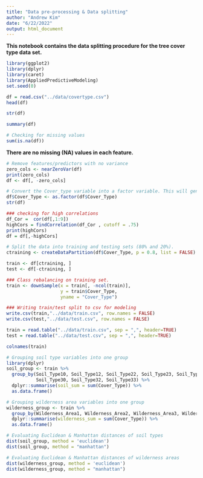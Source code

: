 ---
title: "Data pre-processing & Data splitting"
author: "Andrew Kim"
date: "6/22/2022"
output: html_document
---

__This notebook contains the data splitting procedure for the tree cover type data set.__

```{r}
library(ggplot2)
library(dplyr)
library(caret)
library(AppliedPredictiveModeling)
set.seed(0)
```

```{r}
df = read.csv("../data/covertype.csv")
head(df)
```

```{r}
str(df)
```

```{r}
summary(df)
```

```{r}
# Checking for missing values
sum(is.na(df))
```
__There are no missing (NA) values in each feature.__

```{r}
# Remove features/predictors with no variance
zero_cols <- nearZeroVar(df)
print(zero_cols)
df <- df[, -zero_cols]
```

```{r}
# Convert the Cover_type variable into a factor variable. This will generate this variable into seven levels.
df$Cover_Type <- as.factor(df$Cover_Type)
str(df)
```

```{r}
### checking for high correlations
df_Cor =  cor(df[,1:9])
highCors = findCorrelation(df_Cor , cutoff = .75)
print(highCors)
df = df[,-highCors]
```

```{r}
# Split the data into training and testing sets (80% and 20%).
ctraining <- createDataPartition(df$Cover_Type, p = 0.8, list = FALSE)

train <- df[ctraining, ]
test <- df[-ctraining, ]
```

```{r}
### Class rebalancing on training set.
train <- downSample(x = train[, -ncol(train)], 
                    y = train$Cover_Type,
                    yname = "Cover_Type") 
```

```{r}
### Writing train/test split to csv for modeling
write.csv(train,"../data/train.csv", row.names = FALSE)
write.csv(test,"../data/test.csv", row.names = FALSE)
```

```{r}
train = read.table("../data/train.csv", sep = ",", header=TRUE)
test = read.table("../data/test.csv", sep = ",", header=TRUE)
```

```{r}
colnames(train)
```

```{r}
# Grouping soil type variables into one group
library(dplyr)
soil_group <- train %>%
  group_by(Soil_Type10, Soil_Type12, Soil_Type22, Soil_Type23, Soil_Type29, 
           Soil_Type30, Soil_Type32, Soil_Type33) %>%
  dplyr::summarise(soil_sum = sum(Cover_Type)) %>% 
  as.data.frame()
```

```{r}
# Grouping wilderness area variables into one group
wilderness_group <- train %>%
  group_by(Wilderness_Area1, Wilderness_Area2, Wilderness_Area3, Wilderness_Area4) %>%
  dplyr::summarise(wilderness_sum = sum(Cover_Type)) %>% 
  as.data.frame()
```

```{r}
# Evaluating Euclidean & Manhattan distances of soil types
dist(soil_group, method = 'euclidean')
dist(soil_group, method = "manhattan")
```

```{r}
# Evaluating Euclidean & Manhattan distances of wilderness areas
dist(wilderness_group, method = 'euclidean')
dist(wilderness_group, method = "manhattan")
```







